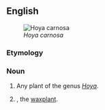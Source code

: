 ==English==
[[Image:Hoya carnosa1HUNDA.jpg|thumb|''Hoya carnosa'']]
===Etymology===
{{compound|wax|flower}}
===Noun===
{{en-noun}}

# {{botany}} Any plant of the genus ''[[Hoya]]''.
# {{botany}} {{taxlink|Hoya carnosa|species}}, the [[waxplant]].